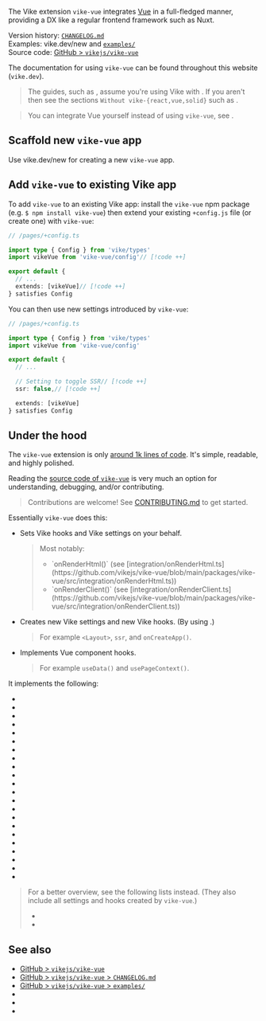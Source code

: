 
The <Link href="/extensions">Vike extension</Link> `vike-vue` integrates [Vue](https://vuejs.org) in a full-fledged manner, providing a DX like a regular frontend framework such as Nuxt.

Version history: [`CHANGELOG.md`](https://github.com/vikejs/vike-vue/blob/main/packages/vike-vue/CHANGELOG.md)  
Examples: <Link href="/new">vike.dev/new</Link> and [`examples/`](https://github.com/vikejs/vike-vue/tree/main/examples)  
Source code: [GitHub > `vikejs/vike-vue`](https://github.com/vikejs/vike-vue)  

The documentation for using `vike-vue` can be found throughout this website (`vike.dev`).

> The guides, such as <Link href="/data-fetching" />, assume you're using Vike with <UiFrameworkExtension name noLink comma />. If you aren't then see the sections `Without vike-{react,vue,solid}` such as <Link href="/useData#without-vike-react-vue-solid" />.

> You can integrate Vue yourself instead of using `vike-vue`, see <Link href="/vue#custom-integration" />.


## Scaffold new `vike-vue` app

Use <Link href="/new">vike.dev/new</Link> for creating a new `vike-vue` app.


## Add `vike-vue` to existing Vike app

To add `vike-vue` to an existing Vike app: install the `vike-vue` npm package (e.g. `$ npm install vike-vue`) then extend your existing `+config.js` file (or create one) with `vike-vue`:

```ts
// /pages/+config.ts

import type { Config } from 'vike/types'
import vikeVue from 'vike-vue/config'// [!code ++]

export default {
  // ...
  extends: [vikeVue]// [!code ++]
} satisfies Config
```

You can then use <Link href="#under-the-hood">new settings introduced by `vike-vue`</Link>:

```ts
// /pages/+config.ts

import type { Config } from 'vike/types'
import vikeVue from 'vike-vue/config'

export default {
  // ...

  // Setting to toggle SSR// [!code ++]
  ssr: false,// [!code ++]

  extends: [vikeVue]
} satisfies Config
```


## Under the hood

The `vike-vue` extension is only [around 1k lines of code](https://gist.github.com/brillout/b4b2a2547a9b8111f9c3fc8cb5e7bafd).
It's simple, readable, and highly polished.

Reading the [source code of `vike-vue`](https://github.com/vikejs/vike-vue) is very much an option for understanding, debugging, and/or contributing.

> Contributions are welcome! See [CONTRIBUTING.md](https://github.com/vikejs/vike-vue/blob/main/CONTRIBUTING.md) to get started.

Essentially `vike-vue` does this:
- Sets <Link href="/hooks">Vike hooks</Link> and <Link href="/settings">Vike settings</Link> on your behalf.
  > Most notably:
  > - <Link href="/onRenderHtml">`onRenderHtml()`</Link>
  >   (see [integration/onRenderHtml.ts](https://github.com/vikejs/vike-vue/blob/main/packages/vike-vue/src/integration/onRenderHtml.ts))
  > - <Link href="/onRenderClient">`onRenderClient()`</Link>
  >   (see [integration/onRenderClient.ts](https://github.com/vikejs/vike-vue/blob/main/packages/vike-vue/src/integration/onRenderClient.ts))
- Creates new Vike settings and new Vike hooks. (By using <Link href="/meta" />.)
  > For example <Link href="/Layout">`<Layout>`</Link>, <Link href="/ssr">`ssr`</Link>, and <Link href="/onCreateApp">`onCreateApp()`</Link>.
- Implements Vue component hooks.
  > For example <Link href="/useData">`useData()`</Link> and <Link href="/usePageContext">`usePageContext()`</Link>.

It implements the following:

- <Link noBreadcrumb href="/useData" />
- <Link noBreadcrumb href="/usePageContext" />
- <Link noBreadcrumb href="/Layout" />
- <Link noBreadcrumb href="/ssr" />
- <Link noBreadcrumb href="/stream" />
- <Link noBreadcrumb href="/clientOnly" />
- <Link noBreadcrumb href="/onCreateApp" />
- <Link noBreadcrumb href="/onBeforeRenderHtml" />
- <Link noBreadcrumb href="/onAfterRenderHtml" />
- <Link noBreadcrumb href="/onBeforeRenderClient" />
- <Link noBreadcrumb href="/onAfterRenderClient" />
- <Link noBreadcrumb href="/Head" />
- <Link noBreadcrumb href="/title" />
- <Link noBreadcrumb href="/description" />
- <Link noBreadcrumb href="/image" />
- <Link noBreadcrumb href="/favicon" />
- <Link noBreadcrumb href="/viewport" />
- <Link noBreadcrumb href="/lang" />
- <Link noBreadcrumb href="/htmlAttributes" />
- <Link noBreadcrumb href="/bodyAttributes" />
- <Link noBreadcrumb href="/bodyHtmlBegin" />
- <Link noBreadcrumb href="/bodyHtmlEnd" />


> For a better overview, see the following lists instead. (They also include all settings and hooks created by `vike-vue`.)
> - <Link href="/settings" />
> - <Link href="/hooks" />


## See also

- [GitHub > `vikejs/vike-vue`](https://github.com/vikejs/vike-vue)
- [GitHub > `vikejs/vike-vue` > `CHANGELOG.md`](https://github.com/vikejs/vike-vue/blob/main/packages/vike-vue/CHANGELOG.md)
- [GitHub > `vikejs/vike-vue` > `examples/`](https://github.com/vikejs/vike-vue/tree/main/examples)
- <Link href="/vue" />
- <Link href="/vike-react" />
- <Link href="/vike-solid" />
